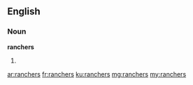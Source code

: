 ==English==

===Noun===
'''ranchers'''

# {{plural of|[[rancher]]}}

[[ar:ranchers]]
[[fr:ranchers]]
[[ku:ranchers]]
[[mg:ranchers]]
[[my:ranchers]]